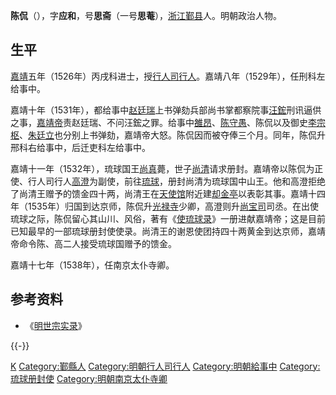 {{Otheruses|other=名为陳侃的其他人物|陳侃}}
{{Otheruses|other=名为陈应和的其他人物|陈应和}}

'''陈侃'''（{{bd|1507年||？年||catIdx=C陈}}），字'''应和'''，号'''思斋'''（一号'''思菴'''），[[浙江|浙江]][[鄞县|鄞县]]人。明朝政治人物。

== 生平 ==
[[嘉靖|嘉靖]]五年（1526年）丙戌科进士，授[[行人司|行人司]][[行人_(官职)|行人]]。嘉靖八年（1529年），任刑科左给事中。

嘉靖十年（1531年），都给事中[[赵廷瑞|赵廷瑞]]上书弹劾兵部尚书掌都察院事[[汪鋐|汪鋐]]刑讯逼供之事，[[嘉靖帝|嘉靖帝]]责赵廷瑞、不问汪鋐之罪。给事中[[雒昂|雒昂]]、[[陈守愚|陈守愚]]、陈侃以及御史[[李宗枢|李宗枢]]、[[朱廷立|朱廷立]]也分别上书弹劾，嘉靖帝大怒。陈侃因而被夺俸三个月。同年，陈侃升邢科右给事中，后迁吏科左给事中。

嘉靖十一年（1532年），琉球国王[[尚真|尚真]]薨，世子[[尚清|尚清]]请求册封。嘉靖帝以陈侃为正使、行人司行人[[高澄_(明朝)|高澄]]为副使，前往[[琉球国|琉球]]，册封尚清为琉球国中山王。他和高澄拒绝了尚清王赠予的馈金四十两，尚清王在[[天使馆|天使馆]]附近建[[却金亭|却金亭]]以表彰其事。嘉靖十四年（1535年）归国到达京师，陈侃升[[光禄寺|光禄寺]]少卿，高澄则升[[尚宝司|尚宝司]]司丞。在出使琉球之际，陈侃留心其山川、风俗，著有《[[使琉球录|使琉球录]]》一册进献嘉靖帝；这是目前已知最早的一部琉球册封使使录。尚清王的谢恩使团持四十两黄金到达京师，嘉靖帝命令陈、高二人接受琉球国赠予的馈金。

嘉靖十七年（1538年），任南京太仆寺卿。

==参考资料==
{{wikisource|使琉球錄 (陳侃)|使琉球錄}}
*《[[明实录|明世宗实录]]》
{{-}}
{{嘉靖五年丙戌科殿試金榜}}

{{Authority control}}

{{DEFAULTSORT:Chen陈}}
[[Category:陈姓|K]]
[[Category:鄞縣人|Category:鄞縣人]]
[[Category:明朝行人司行人|Category:明朝行人司行人]]
[[Category:明朝給事中|Category:明朝給事中]]
[[Category:琉球册封使|Category:琉球册封使]]
[[Category:明朝南京太仆寺卿|Category:明朝南京太仆寺卿]]